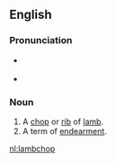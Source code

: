 ==English==

===Pronunciation===
* {{a|UK}} {{IPA|/ˈlæm.tʃɒp/|lang=en}}
* {{a|US}} {{IPA|/ˈlæm.tʃɑp/|lang=en}}

===Noun===
{{en-noun}}

# A [[chop]] or [[rib]] of [[lamb]].
# A term of [[endearment]].

[[nl:lambchop]]